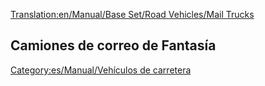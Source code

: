 [[Translation:en/Manual/Base Set/Road Vehicles/Mail Trucks]]

{{es/Manual/Base Set/Road Vehicles/Vehículo de carretera|nombre    = Camión de correo MPS
  |imagen    = en/Manual/Base Set/Road Vehicles/MPS Mail Truck.png
  |precio    = 9.430 € (4.715 £)
  |velocidad = 48 km/h (30 mph)
  |coste     = 842 € (421 £)
  |diseño    = 1935
  |duración  = 15
  |capacidad = 22 sacos de correo
}}
{{es/Manual/Base Set/Road Vehicles/Vehículo de carretera|nombre    = Camión de correo Reynard
  |imagen    = en/Manual/Base Set/Road Vehicles/Reynard Mail Truck.png
  |precio    = 11.070 € (5.535 £)
  |velocidad = 88 km/h (55 mph)
  |coste     = 1.574€ (787 £)
  |diseño    = 1980
  |duración  = 15
  |capacidad = 28 sacos de correo
}}
{{es/Manual/Base Set/Road Vehicles/Vehículo de carretera|nombre    = Camión de correo Perry
  |imagen    = en/Manual/Base Set/Road Vehicles/Perry Mail Truck.png
  |precio    = 11.890 € (5.945 £)
  |velocidad = 112 km/h (70 mph)
  |coste     = 2.250 € (1.125 £)
  |diseño    = 2018
  |duración  = 15
  |capacidad = 30 sacos de correo
}}

==Camiones de correo de Fantasía==
{{es/Manual/Base Set/Road Vehicles/Vehículo de carretera|nombre    = Camión de correo MightyMover
  |imagen    = en/Manual/Base Set/Road Vehicles/MightyMover Mail Truck.png
  |precio    = 9.430 € (4.715 £)
  |velocidad = 48 km/h ()
  |coste     = 842 € (421 £)
  |diseño    = 1935
  |duración  = 15
  |capacidad = 22 sacos de correo
}}
{{es/Manual/Base Set/Road Vehicles/Vehículo de carretera|nombre    = Camión de correo Powernaught
  |imagen    = en/Manual/Base Set/Road Vehicles/Powernaught Mail Truck.png
  |precio    = 11.070 € (6.535 £)
  |velocidad = 88 km/h ()
  |coste     = 1.574 € (787 £)
  |diseño    = 1979
  |duración  = 15
  |capacidad = 28 sacos de correo
}}
{{es/Manual/Base Set/Road Vehicles/Vehículo de carretera|nombre    = Camión de correo Wizzowow
  |imagen    = en/Manual/Base Set/Road Vehicles/Wizzowow Mail Truck.png
  |precio    = 11.890 € (6.945 £)
  |velocidad = 112 km/h
  |coste     = 2.250 € (1.125 £)
  |diseño    = 2018
  |duración  = 15
  |capacidad = 30 sacos de correo
}}

[[Category:es/Manual/Vehículos de carretera]]